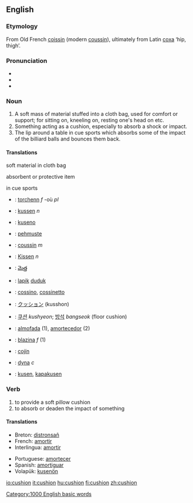 ==English==
===Etymology===
From Old French [[coissin]] (modern [[coussin]]), ultimately from Latin [[coxa]] ‘hip, thigh’.

===Pronunciation===
*{{IPA|/ˈkʊʃən/}}
*{{SAMPA|/"kUS=@n/}}
*{{audio|en-us-cushion.ogg|Audio (US)}}

===Noun===
{{en-noun}}

# A soft mass of material stuffed into a cloth bag, used for comfort or support; for sitting on, kneeling on, resting one's head on etc.
# Something acting as a cushion, especially to absorb a shock or impact.
# The lip around a table in cue sports which absorbs some of the impact of the billiard balls and bounces them back.

====Translations ====
;soft material in cloth bag

;absorbent or protective item

;in cue sports

{{checktrans}}

{{top}}
*{{ttbc|Breton}}: [[torchenn]] ''f'' -où ''pl''
*{{ttbc|Dutch}}: [[kussen]] ''n''
*{{ttbc|Esperanto}}: [[kuseno]]
*{{ttbc|Finnish}}: [[pehmuste]]
*{{ttbc|French}}: [[coussin]] ''m''
*{{ttbc|German}}: [[Kissen]] ''n''
*{{ttbc|Telugu}}: [[మెత్త]]
*{{ttbc|Indonesian}}: [[lapik]] [[duduk]]
{{mid}}
*{{ttbc|Interlingua}}: [[cossino]], [[cossinetto]]
*{{ttbc|Japanese}}: [[クッション]] (kusshon)
*{{ttbc|Korean}}: [[쿠션]] ''kushyeon''; [[방석]] ''bangseok'' (floor cushion)  
*{{ttbc|Portuguese}}: [[almofada]] {{f}} (1), [[amortecedor]] {{m}} (2)
*{{ttbc|Slovene}}: [[blazina]] ''f'' (1)
*{{ttbc|Spanish}}: [[cojín]] {{m}}
*{{ttbc|Swedish}}: [[dyna]] ''c''
*{{ttbc|Volapük}}: [[kusen]], [[kapakusen]]
{{bottom}}

===Verb===
{{conj|cushion|cushions|cushioned|cushioned|cushioning}}
# to provide a soft pillow cushion
# to absorb or deaden the impact of something

==== Translations ====
{{top}}
*Breton: [[distronsañ]]
*French: [[amortir]]
*Interlingua: [[amortir]]
{{mid}}
*Portuguese: [[amortecer]]
*Spanish: [[amortiguar]]
*Volapük: [[kusenön]]
{{bottom}}

[[Category:1000 English basic words]]

[[io:cushion]]
[[it:cushion]]
[[hu:cushion]]
[[fi:cushion]]
[[zh:cushion]]